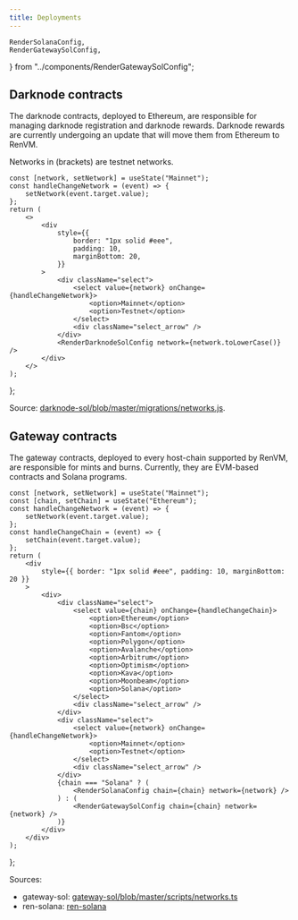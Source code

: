 ```yaml
---
title: Deployments
---
```


    RenderSolanaConfig,
    RenderGatewaySolConfig,
} from "../components/RenderGatewaySolConfig";

<DocTag type={DocType.Reference} />

## Darknode contracts

The darknode contracts, deployed to Ethereum, are responsible for managing darknode registration and darknode rewards. Darknode rewards are currently undergoing an update that will move them from Ethereum to RenVM.

Networks in (brackets) are testnet networks.

    const [network, setNetwork] = useState("Mainnet");
    const handleChangeNetwork = (event) => {
        setNetwork(event.target.value);
    };
    return (
        <>
            <div
                style={{
                    border: "1px solid #eee",
                    padding: 10,
                    marginBottom: 20,
                }}
            >
                <div className="select">
                    <select value={network} onChange={handleChangeNetwork}>
                        <option>Mainnet</option>
                        <option>Testnet</option>
                    </select>
                    <div className="select_arrow" />
                </div>
                <RenderDarknodeSolConfig network={network.toLowerCase()} />
            </div>
        </>
    );
};

<DarknodeContracts />

Source: [darknode-sol/blob/master/migrations/networks.js](https://github.com/renproject/darknode-sol/blob/master/migrations/networks.js).

## Gateway contracts

The gateway contracts, deployed to every host-chain supported by RenVM, are responsible for mints and burns.
Currently, they are EVM-based contracts and Solana programs.

    const [network, setNetwork] = useState("Mainnet");
    const [chain, setChain] = useState("Ethereum");
    const handleChangeNetwork = (event) => {
        setNetwork(event.target.value);
    };
    const handleChangeChain = (event) => {
        setChain(event.target.value);
    };
    return (
        <div
            style={{ border: "1px solid #eee", padding: 10, marginBottom: 20 }}
        >
            <div>
                <div className="select">
                    <select value={chain} onChange={handleChangeChain}>
                        <option>Ethereum</option>
                        <option>Bsc</option>
                        <option>Fantom</option>
                        <option>Polygon</option>
                        <option>Avalanche</option>
                        <option>Arbitrum</option>
                        <option>Optimism</option>
                        <option>Kava</option>
                        <option>Moonbeam</option>
                        <option>Solana</option>
                    </select>
                    <div className="select_arrow" />
                </div>
                <div className="select">
                    <select value={network} onChange={handleChangeNetwork}>
                        <option>Mainnet</option>
                        <option>Testnet</option>
                    </select>
                    <div className="select_arrow" />
                </div>
                {chain === "Solana" ? (
                    <RenderSolanaConfig chain={chain} network={network} />
                ) : (
                    <RenderGatewaySolConfig chain={chain} network={network} />
                )}
            </div>
        </div>
    );
};

<GatewayContracts />

Sources:

-   gateway-sol: [gateway-sol/blob/master/scripts/networks.ts](https://github.com/renproject/gateway-sol/blob/master/scripts/networks.ts)
-   ren-solana: [ren-solana](https://github.com/renproject/ren-solana)
